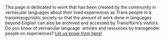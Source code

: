 This page is dedicated to work that has been created by the community in vernacular languages about their lived experiences as Trans people in a transmisogynistic society so that the amount of work done in languages beyond English can also be archived and accessed by Trans/form’s visitors. Do you know of vernacular language  articles and resources by transgender people on experiences? [Let us know from here!](https://transformsouthasia.com/contact-submit)
